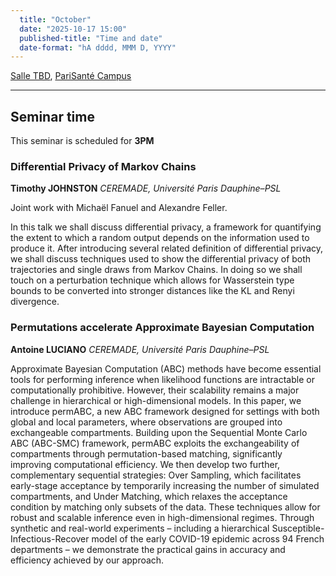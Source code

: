 ```yaml
---
  title: "October"
  date: "2025-10-17 15:00"
  published-title: "Time and date"
  date-format: "hA dddd, MMM D, YYYY"
---
```


[Salle TBD](../../psc_rooms.qmd), [PariSanté Campus](https://maps.app.goo.gl/cpFoxoZgbT6HCV6x9)

------------------------------------------------------------------------

::: callout-tip
## Seminar time

This seminar is scheduled for **3PM** 
:::


### Differential Privacy of Markov Chains

**Timothy JOHNSTON** *CEREMADE, Université Paris Dauphine--PSL*

Joint work with Michaël Fanuel and Alexandre Feller.

In this talk we shall discuss differential privacy, a framework for quantifying the extent to which a random output depends on the information used to produce it. After introducing several related definition of differential privacy, we shall discuss techniques used to show the differential privacy of both trajectories and single draws from Markov Chains. In doing so we shall touch on a perturbation technique which allows for Wasserstein type bounds to be converted into stronger distances like the KL and Renyi divergence.


### Permutations accelerate Approximate Bayesian Computation

**Antoine LUCIANO** *CEREMADE, Université Paris Dauphine--PSL*

Approximate Bayesian Computation (ABC) methods have become essential tools for performing inference when likelihood functions are intractable or computationally prohibitive. However, their scalability remains a major challenge in hierarchical or high-dimensional models. In this paper, we introduce permABC, a new ABC framework designed for settings with both global and local parameters, where observations are grouped into exchangeable compartments.
Building upon the Sequential Monte Carlo ABC (ABC-SMC) framework, permABC exploits the exchangeability of compartments through permutation-based matching, significantly improving computational efficiency.
We then develop two further, complementary sequential strategies: Over Sampling, which facilitates early-stage acceptance by temporarily increasing the number of simulated compartments, and Under Matching, which relaxes the acceptance condition by matching only subsets of the data.
These techniques allow for robust and scalable inference even in high-dimensional regimes. Through synthetic and real-world experiments -- including a hierarchical Susceptible-Infectious-Recover model of the early COVID-19 epidemic across 94 French departments -- we demonstrate the practical gains in accuracy and efficiency achieved by our approach.
